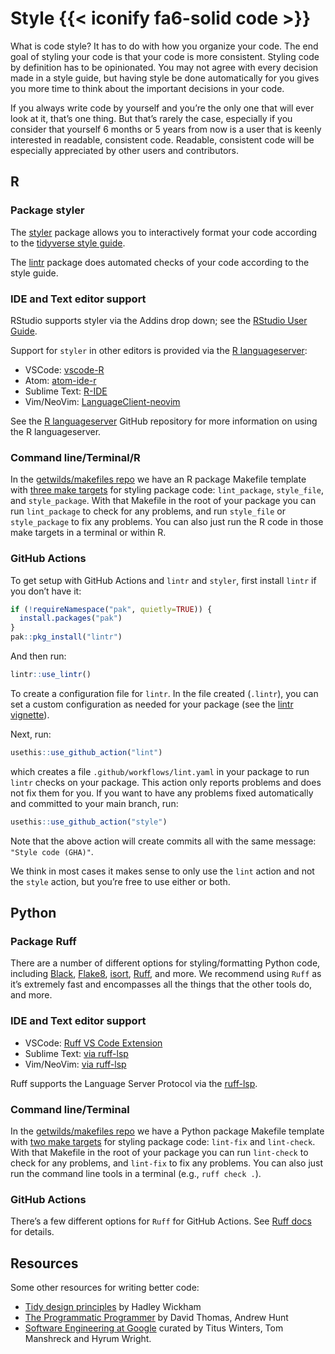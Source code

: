 # Style {{< iconify fa6-solid code >}} {#sec-style}

What is code style? It has to do with how you organize your code. The end goal of styling your code is that your code is more consistent. Styling code by definition has to be opinionated. You may not agree with every decision made in a style guide, but having style be done automatically for you gives you more time to think about the important decisions in your code.

If you always write code by yourself and you're the only one that will ever look at it, that's one thing. But that's rarely the case, especially if you consider that yourself 6 months or 5 years from now is a user that is keenly interested in readable, consistent code. Readable, consistent code will be especially appreciated by other users and contributors.

## R

### Package styler

The [styler][] package allows you to interactively format your code according to the [tidyverse style guide][tidystyle].

The [lintr][] package does automated checks of your code according to the style guide.

### IDE and Text editor support

RStudio supports styler via the Addins drop down; see the [RStudio User Guide][rstudioguide].

Support for `styler` in other editors is provided via the [R languageserver][languageserver]:

* VSCode: [vscode-R](https://github.com/REditorSupport/vscode-R)
* Atom: [atom-ide-r](https://github.com/REditorSupport/atom-ide-r)
* Sublime Text: [R-IDE](https://github.com/REditorSupport/sublime-ide-r)
* Vim/NeoVim: [LanguageClient-neovim](https://github.com/autozimu/LanguageClient-neovim)

See the [R languageserver][languageserver] GitHub repository for more information on using the R languageserver.

### Command line/Terminal/R

In the [getwilds/makefiles repo](https://github.com/getwilds/makefiles) we have an R package Makefile template with [three make targets](https://github.com/getwilds/makefiles/blob/main/R/Makefile#L31-L40) for styling package code: `lint_package`, `style_file`, and `style_package`. With that Makefile in the root of your package you can run `lint_package` to check for any problems, and run `style_file` or `style_package` to fix any problems. You can also just run the R code in those make targets in a terminal or within R.

### GitHub Actions

To get setup with GitHub Actions and `lintr` and `styler`, first install `lintr` if you don't have it:

```r
if (!requireNamespace("pak", quietly=TRUE)) {
  install.packages("pak")
}
pak::pkg_install("lintr")
```

And then run:

```r
lintr::use_lintr()
```

To create a configuration file for `lintr`. In the file created (`.lintr`), you can set a custom configuration as needed for your package (see the [lintr vignette](https://lintr.r-lib.org/articles/lintr.html)).

Next, run:

```r
usethis::use_github_action("lint")
```

which creates a file `.github/workflows/lint.yaml` in your package to run `lintr` checks on your package. This action only reports problems and does not fix them for you. If you want to have any problems fixed automatically and committed to your main branch, run:

```r
usethis::use_github_action("style")
```

Note that the above action will create commits all with the same message: `"Style code (GHA)"`.

We think in most cases it makes sense to only use the `lint` action and not the `style` action, but you're free to use either or both.

## Python

### Package Ruff

There are a number of different options for styling/formatting Python code, including [Black][], [Flake8][], [isort][], [Ruff][], and more. We recommend using `Ruff` as it's extremely fast and encompasses all the things that the other tools do, and more.

### IDE and Text editor support

* VSCode: [Ruff VS Code Extension](https://docs.astral.sh/ruff/integrations/#vs-code-official)
* Sublime Text: [via ruff-lsp][ruff-lsp]
* Vim/NeoVim: [via ruff-lsp](https://docs.astral.sh/ruff/integrations/#vim-neovim)

Ruff supports the Language Server Protocol via the [ruff-lsp][].

### Command line/Terminal

In the [getwilds/makefiles repo](https://github.com/getwilds/makefiles) we have a Python package Makefile template with [two make targets](https://github.com/getwilds/makefiles/blob/main/Python/Makefile#L40-L48) for styling package code: `lint-fix` and `lint-check`. With that Makefile in the root of your package you can run `lint-check` to check for any problems, and `lint-fix` to fix any problems. You can also just run the command line tools in a terminal (e.g., `ruff check .`).

### GitHub Actions

There's a few different options for `Ruff` for GitHub Actions. See [Ruff docs](https://docs.astral.sh/ruff/integrations/#github-actions) for details.


## Resources

Some other resources for writing better code:

- [Tidy design principles](https://design.tidyverse.org/) by Hadley Wickham
- [The Programmatic Programmer](https://pragprog.com/titles/tpp20/the-pragmatic-programmer-20th-anniversary-edition/) by David Thomas, Andrew Hunt
- [Software Engineering at Google](https://abseil.io/resources/swe-book) curated by Titus Winters, Tom Manshreck and Hyrum Wright.


[tidystyle]: https://style.tidyverse.org/
[styler]: https://styler.r-lib.org/
[lintr]: https://lintr.r-lib.org/
[languageserver]: https://github.com/REditorSupport/languageserver
[rstudioguide]: https://docs.posit.co/ide/user/ide/guide/productivity/add-ins.html
[Ruff]: https://docs.astral.sh/ruff
[Black]: https://github.com/psf/black
[Flake8]: https://pypi.org/project/flake8/
[isort]: https://pypi.org/project/isort/
[ruff-lsp]: https://docs.astral.sh/ruff/integrations/#language-server-protocol-official

